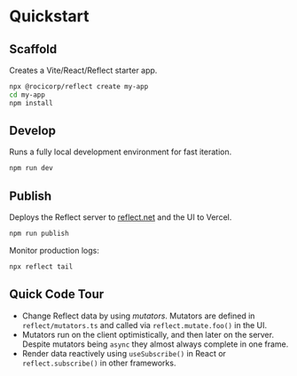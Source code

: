 # Quickstart

## Scaffold

Creates a Vite/React/Reflect starter app.

```bash copy
npx @rocicorp/reflect create my-app
cd my-app
npm install
```

## Develop

Runs a fully local development environment for fast iteration.

```bash copy
npm run dev
```

## Publish

Deploys the Reflect server to [reflect.net](https://reflect.net/) and the UI to Vercel.

```bash copy
npm run publish
```

Monitor production logs:

```bash copy
npx reflect tail
```

## Quick Code Tour

- Change Reflect data by using _mutators_. Mutators are defined in `reflect/mutators.ts` and called via `reflect.mutate.foo()` in the UI.
- Mutators run on the client optimistically, and then later on the server. Despite mutators being `async` they almost always complete in one frame.
- Render data reactively using `useSubscribe()` in React or `reflect.subscribe()` in other frameworks.

<div className="showFooter"></div>
